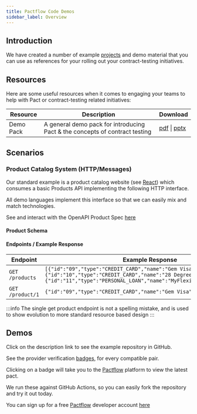 ```yaml
---
title: Pactflow Code Demos
sidebar_label: Overview
---
```



## Introduction

We have created a number of example [projects](#Demos) and demo material that you can use as references for your rolling out your contract-testing initiatives.

## Resources

Here are some useful resources when it comes to engaging your teams to help with Pact or contract-testing related initiatives:

| Resource  | Description                                                                 | Download                                                                                                                                               |
| --------- | --------------------------------------------------------------------------- | ------------------------------------------------------------------------------------------------------------------------------------------------------ |
| Demo Pack | A general demo pack for introducing Pact & the concepts of contract testing | <a href="/resources/pactflow-demo-pack_2020.pdf" target="_blank">pdf</a> \| <a href="/resources/pactflow-demo-pack_2020.pptx" target="_blank">pptx</a> |

## Scenarios

### Product Catalog System (HTTP/Messages)

Our standard example is a product catalog website (see [React](/docs/examples/js/consumer)) which consumes a basic Products API implementing the following HTTP interface.

All demo languages implement this interface so that we can easily mix and match technologies.

See and interact with the OpenAPI Product Spec [here](/oas/products)

#### Product Schema

<ApiSchema id="oas-product" pointer="#/components/schemas/Product" />

#### Endpoints / Example Response

| Endpoint         | Example Response                                                                                                                                                                                                |
| ---------------- | --------------------------------------------------------------------------------------------------------------------------------------------------------------------------------------------------------------- |
| `GET /products`  | `[{"id":"09","type":"CREDIT_CARD","name":"Gem Visa","version":"v1"},{"id":"10","type":"CREDIT_CARD","name":"28 Degrees","version":"v1"},{"id":"11","type":"PERSONAL_LOAN","name":"MyFlexiPay","version":"v2"}]` |
| `GET /product/1` | `{"id":"09","type":"CREDIT_CARD","name":"Gem Visa","version":"v1"}`                                                                                                                                             |

:::info
The single get product endpoint is not a spelling mistake, and is used to show evolution to more standard resource based design
:::

## Demos

Click on the description link to see the example repository in GitHub.

See the provider verification [badges](https://docs.pact.io/pact_broker/advanced_topics/provider_verification_badges), for every compatible pair.

Clicking on a badge will take you to the [Pactflow](https://pactflow.io) platform to view the latest pact.

We run these against GitHub Actions, so you can easily fork the repository and try it out today.

You can sign up for a free [Pactflow](https://pactflow.io) developer account [here](https://pactflow.io/try-for-free/?utm_source=examples_page&utm_content=demos)

<DataTable columns={columns} data={tableData} />
